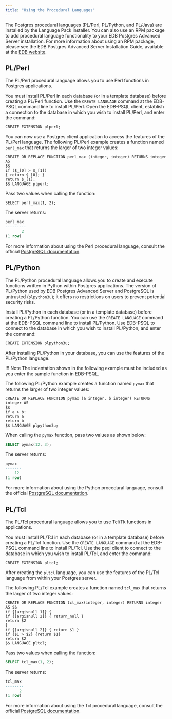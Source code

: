 ```yaml
---
title: "Using the Procedural Languages"
---
```


<div id="using_the_procedural_langauges" class="registered_link"></div>

The Postgres procedural languages (PL/Perl, PL/Python, and PL/Java) are installed by the Language Pack installer. You can also use an RPM package to add procedural language functionality to your EDB Postgres Advanced Server installation. For more information about using an RPM package, please see the EDB Postgres Advanced Server Installation Guide, available at the [EDB website](/epas/12/).

## PL/Perl

The PL/Perl procedural language allows you to use Perl functions in Postgres applications.

You must install PL/Perl in each database (or in a template database) before creating a PL/Perl function. Use the `CREATE LANGUAGE` command at the EDB-PSQL command line to install PL/Perl. Open the EDB-PSQL client, establish a connection to the database in which you wish to install PL/Perl, and enter the command:

`CREATE EXTENSION plperl;`

You can now use a Postgres client application to access the features of the PL/Perl language. The following PL/Perl example creates a function named `perl_max` that returns the larger of two integer values:

```text
CREATE OR REPLACE FUNCTION perl_max (integer, integer) RETURNS integer
AS
$$
if ($_[0] > $_[1])
{ return $_[0]; }
return $_[1];
$$ LANGUAGE plperl;
```

Pass two values when calling the function:

`SELECT perl_max(1, 2);`

The server returns:

```SQL
perl_max
---------
       2
(1 row)
```

For more information about using the Perl procedural language, consult the official [PostgreSQL documentation](https://www.postgresql.org/docs/12/static/plperl.html).

## PL/Python

The PL/Python procedural language allows you to create and execute functions written in Python within Postgres applications. The version of PL/Python used by EDB Postgres Advanced Server and PostgreSQL is untrusted (`plpython3u`); it offers no restrictions on users to prevent potential security risks.

Install PL/Python in each database (or in a template database) before creating a PL/Python function. You can use the `CREATE LANGUAGE` command at the EDB-PSQL command line to install PL/Python. Use EDB-PSQL to connect to the database in which you wish to install PL/Python, and enter the command:

`CREATE EXTENSION plpython3u;`

After installing PL/Python in your database, you can use the features of the PL/Python language.

!!! Note
    The indentation shown in the following example must be included as you enter the sample function in EDB-PSQL.

The following PL/Python example creates a function named `pymax` that returns the larger of two integer values:

```text
CREATE OR REPLACE FUNCTION pymax (a integer, b integer) RETURNS
integer AS
$$
if a > b:
return a
return b
$$ LANGUAGE plpython3u;
```

When calling the `pymax` function, pass two values as shown below:

```SQL
SELECT pymax(12, 3);
```

The server returns:

```SQL
pymax
-------
    12
(1 row)
```

For more information about using the Python procedural language, consult the official [PostgreSQL documentation](https://www.postgresql.org/docs/12/static/plpython.html).

## PL/Tcl

The PL/Tcl procedural language allows you to use Tcl/Tk functions in applications.

You must install PL/Tcl in each database (or in a template database) before creating a PL/Tcl function. Use the `CREATE LANGUAGE` command at the EDB-PSQL command line to install PL/Tcl. Use the psql client to connect to the database in which you wish to install PL/Tcl, and enter the command:

`CREATE EXTENSION pltcl;`

After creating the `pltcl` language, you can use the features of the PL/Tcl language from within your Postgres server.

The following PL/Tcl example creates a function named `tcl_max` that returns the larger of two integer values:

```text
CREATE OR REPLACE FUNCTION tcl_max(integer, integer) RETURNS integer
AS $$
if {[argisnull 1]} {
if {[argisnull 2]} { return_null }
return $2
}
if {[argisnull 2]} { return $1 }
if {$1 > $2} {return $1}
return $2
$$ LANGUAGE pltcl;
```

Pass two values when calling the function:

```SQL
SELECT tcl_max(1, 2);
```

The server returns:

```SQL
tcl_max
--------
      2
(1 row)
```

For more information about using the Tcl procedural language, consult the official [PostgreSQL documentation](https://www.postgresql.org/docs/12/static/pltcl.html).
